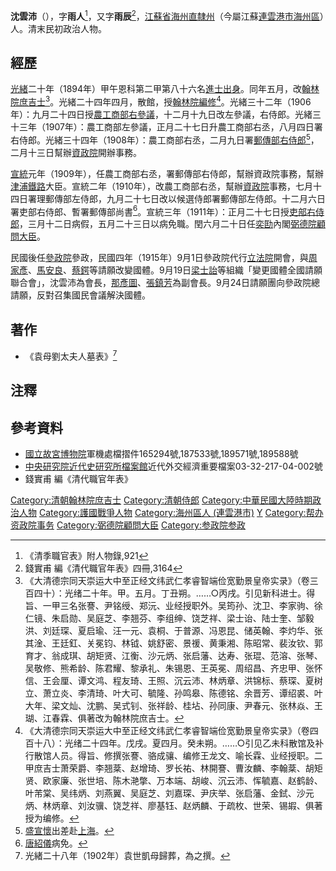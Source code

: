 {{Infobox_person
| name = 沈雲沛
| image name= 
| width = 
| years_active = 20世纪 
| birthname =
| zi                        = *雨人<ref>清季職官表附人物錄 ,921</ref>
*雨辰 
| hao                       =
| other_names =
| Sex = 男
| ancestor                  =
| date of birth = 咸豐四年(1854)
| place of birth =[[大清|大清]][[江蘇省|江蘇省]][[海州直隸州|海州直隸州]]
| date of death = 民國八年({{death year and age|1919|1854}})
| place of death =
| nationality ={{QING}}<br>{{ROC-1912}}
| residence = 
| party = 
| religion = 
| spouse = 
| relatives =
| education =  光緒二十年進士
| occupation =  *郵傳部右侍郎<ref>軍機處檔摺件 ,187533號</ref>  
*郵傳部左侍郎(署)<ref name="#1">軍機處檔摺件 ,189571號</ref>  
*幫辦津浦鐵路大臣兼署郵傳部尚書<ref name="#1"/>   
| notable_works             =
| award = 
| signature =
| footnotes = {{collapsible list
  |titlestyle = background:transparent;text-align:left;font-weight:normal;
  |title =<center>签名花押</center>
  |liststyle = border-top:1px solid #aaa;
  | [[File:Shen_Yunpei_Signature(Kao).png|80px]] }}
}}
'''沈雲沛'''（{{bd|1854年||1919年|catIdx=S沈}}），字'''雨人'''<ref>《清季職官表》附人物錄,921</ref>，又字'''雨辰'''<ref>錢實甫 編《清代職官年表》四冊,3164</ref>，[[江蘇省|江蘇省]][[海州直隸州|海州直隸州]]（今屬江蘇[[連雲港市|連雲港市]][[海州區|海州區]]）人。清末民初政治人物。

== 經歷 ==
[[光緒|光緒]]二十年（1894年）甲午恩科第二甲第八十六名[[進士出身|進士出身]]。同年五月，改[[翰林院|翰林院]][[庶吉士|庶吉士]]<ref>《大清德宗同天崇运大中至正经文纬武仁孝睿智端俭宽勤景皇帝实录》（卷三百四十）：光绪二十年。甲。五月。丁丑朔。……○丙戌。引见新科进士。得旨、一甲三名张謇、尹铭绶、郑沅、业经授职外。吴筠孙、沈卫、李家驹、徐仁镜、朱启勋、吴庭芝、李翘芬、李组绅、饶芝祥、梁士诒、陆士奎、邹毅洪、刘廷琛、夏启瑜、汪一元、袁桐、于普源、冯恩昆、储英翰、李灼华、张其淦、王廷釭、关冕钧、林钺、姚舒密、景禐、黄秉湘、陈昭常、裴汝钦、郭育才、翁成琪、胡矩贤、江衡、沙元炳、张启藩、达寿、张琨、范溶、张琴、吴敬修、熊希龄、陈君耀、黎承礼、朱锡恩、王英冕、周绍昌、齐忠甲、张怀信、王会厘、谭文鸿、程友琦、王照、沉云沛、林炳章、洪锦标、蔡琛、夏树立、萧立炎、李清琦、叶大可、毓隆、孙鸣皋、陈德铭、余晋芳、谭绍裘、叶大年、梁文灿、沈鹏、吴式钊、张祥龄、桂坫、孙同康、尹春元、张林焱、王瑚、江春霖、俱著改为翰林院庶吉士。</ref>。光緒二十四年四月，散館，授[[翰林院|翰林院]][[編修|編修]]<ref>《大清德宗同天崇运大中至正经文纬武仁孝睿智端俭宽勤景皇帝实录》（卷四百十八）：光绪二十四年。戊戌。夏四月。癸未朔。……○引见乙未科散馆及补行散馆人员。得旨、修撰张謇、骆成骧、编修王龙文、喻长霖、业经授职。二甲庶吉士萧荣爵、李翘棻、赵增琦、罗长祐、林開謇、曹汝麟、李翰棻、胡矩贤、欧家廉、张世培、陈木滟撆、万本端、胡峻、沉云沛、恽毓嘉、赵鹤龄、叶芾棠、吴纬炳、刘燕翼、吴庭芝、刘嘉琛、尹庆举、张启藩、金鉽、沙元炳、林炳章、刘汝骥、饶芝祥、廖基钰、赵炳麟、于疏枚、世荣、锡嘏、俱著授为编修。</ref>。光緒三十二年（1906年）：九月二十四日授[[農工商部|農工商部]][[右參議|右參議]]，十二月十九日改左參議，右侍郎。光緒三十三年（1907年）：農工商部左參議，正月二十七日升農工商部右丞，八月四日署右侍郎。光緒三十四年（1908年）：農工商部右丞，二月九日署[[郵傳部|郵傳部]][[右侍郎|右侍郎]]<ref>[[盛宣懷|盛宣懷]]出差赴[[上海|上海]]。</ref>，二月十三日幫辦[[資政院|資政院]]開辦事務。

[[宣統|宣統]]元年（1909年），任農工商部右丞，署郵傳部右侍郎，幫辦資政院事務，幫辦[[津浦鐵路|津浦鐵路]]大臣。宣統二年（1910年），改農工商部右丞，幫辦[[資政院|資政院]]事務，七月十四日署理郵傳部左侍郎，九月二十七日改以候選侍郎署郵傳部左侍郎。十二月六日署吏部右侍郎、暫署郵傳部尚書<ref>[[唐紹儀|唐紹儀]]病免。</ref>。宣統三年（1911年）：正月二十七日授[[吏部右侍郎|吏部右侍郎]]，三月十二日病假，五月二十三日以病免職。閏六月二十日任[[奕劻|奕劻]]內閣[[弼德院|弼德院]][[顧問大臣|顧問大臣]]。

民國後任[[參政院|參政院]]參政，民國四年（1915年）9月1日參政院代行[[立法院|立法院]]開會，與[[周家彥|周家彥]]、[[馬安良|馬安良]]、[[蔡鍔|蔡鍔]]等請願改變國體。9月19日[[梁士詒|梁士詒]]等組織「變更國體全國請願聯合會」，沈雲沛為會長，[[那彥圖|那彥圖]]、[[張鎮芳|張鎮芳]]為副會長。9月24日請願團向參政院總請願，反對召集國民會議解決國體。

== 著作 ==
*《袁母劉太夫人墓表》<ref>光緒二十八年（1902年）袁世凱母歸葬，為之撰。</ref>

== 注釋 ==
{{reflist}}

== 參考資料 ==
*[[國立故宮博物院|國立故宮博物院]]軍機處檔摺件165294號,187533號,189571號,189588號 
*[[中央研究院|中央研究院]][https://web.archive.org/web/20100628171901/http://archives.sinica.edu.tw/ 近代史研究所檔案館]近代外交經濟重要檔案03-32-217-04-002號
*錢實甫 編《清代職官年表》

{{DEFAULTSORT:Shen沈}}
{{光緒二十年甲午恩科殿試金榜}}
[[Category:清朝翰林院庶吉士|Category:清朝翰林院庶吉士]]
[[Category:清朝侍郎|Category:清朝侍郎]]
[[Category:中華民國大陸時期政治人物|Category:中華民國大陸時期政治人物]]
[[Category:護國戰爭人物|Category:護國戰爭人物]]
[[Category:海州區人_(連雲港市)|Category:海州區人 (連雲港市)]]
[[Category:沈姓|Y]]
[[Category:帮办资政院事务|Category:帮办资政院事务]]
[[Category:弼德院顧問大臣|Category:弼德院顧問大臣]]
[[Category:参政院参政|Category:参政院参政]]